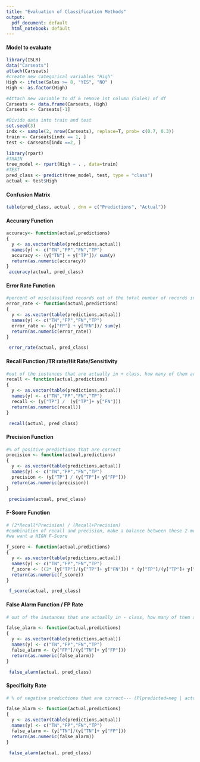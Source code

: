 ```yaml
---
title: "Evaluation of Classification Methods"
output:
  pdf_document: default
  html_notebook: default
---
```



#### Model to evaluate 
```r
library(ISLR)
data("Carseats")
attach(Carseats)
#create new categorical variables "High"
High <- ifelse(Sales >= 8, "YES", "NO" )
High <- as.factor(High)

#Attach new variable to df & remove 1st column (Sales) of df 
Carseats <- data.frame(Carseats, High)
Carseats <- Carseats[-1]

#Divide data into train and test 
set.seed(3)
indx <- sample(2, nrow(Carseats), replace=T, prob= c(0.7, 0.3))
train <- Carseats[indx == 1, ]
test <- Carseats[indx ==2, ]

library(rpart)
#TRAIN
tree_model <- rpart(High ~ . , data=train)
#TEST
pred_class <- predict(tree_model, test, type = "class")
actual <- test$High
```

#### Confusion Matrix
```r
table(pred_class, actual , dnn = c("Predictions", "Actual"))
```
#### Accurary Function
```r
accuracy<- function(actual,predictions)
{
  y <- as.vector(table(predictions,actual))
  names(y) <- c("TN","FP","FN","TP")
  accuracy <- (y["TN"] + y["TP"])/ sum(y)
  return(as.numeric(accuracy))
}
 accuracy(actual, pred_class)
```

#### Error Rate Function
```r
#percent of misclassified records out of the total number of records in the data.
error_rate <- function(actual,predictions)
{
  y <- as.vector(table(predictions,actual))
  names(y) <- c("TN","FP","FN","TP")
  error_rate <- (y["FP"] + y["FN"])/ sum(y)
  return(as.numeric(error_rate))
}

 error_rate(actual, pred_class)
```
#### Recall Function /TR rate/Hit Rate/Sensitivity
```r
#out of the instances that are actually in + class, how many of them are predicted in +
recall <- function(actual,predictions)
{
  y <- as.vector(table(predictions,actual))
  names(y) <- c("TN","FP","FN","TP")
  recall <- (y["TP"] /  (y["TP"]+ y["FN"]))
  return(as.numeric(recall))
}

 recall(actual, pred_class)
```

#### Precision Function
```r
#% of positive predictions that are correct
precision <- function(actual,predictions)
{
  y <- as.vector(table(predictions,actual))
  names(y) <- c("TN","FP","FN","TP")
  precision <- (y["TP"] / (y["TP"]+ y["FP"]))
  return(as.numeric(precision))
}

 precision(actual, pred_class)
```
#### F-Score Function
```r
# (2*Recall*Precision) / (Recall+Precision)
#combination of recall and precision, make a balance between these 2 measures. 
#we want a HIGH F-Score

f_score <- function(actual,predictions)
{
  y <- as.vector(table(predictions,actual))
  names(y) <- c("TN","FP","FN","TP")
  f_score <- ((2* (y["TP"]/(y["TP"]+ y["FN"])) * (y["TP"]/(y["TP"]+ y["FP"]))) / ((y["TP"]/(y["TP"]+ y["FN"])) + (y["TP"]/(y["TP"]+ y["FP"]))))
  return(as.numeric(f_score))
}

 f_score(actual, pred_class)
```

#### False Alarm Function / FP Rate
```r
# out of the instances that are actually in - class, how many of them are predicted in + 

false_alarm <- function(actual,predictions)
{
  y <- as.vector(table(predictions,actual))
  names(y) <- c("TN","FP","FN","TP")
  false_alarm <- (y["FP"]/(y["TN"]+ y["FP"]))
  return(as.numeric(false_alarm))
}

 false_alarm(actual, pred_class)
```
#### Specificity Rate
```r
# % of negative predictions that are correct--- (P[predicted=neg | actual = neg]

false_alarm <- function(actual,predictions)
{
  y <- as.vector(table(predictions,actual))
  names(y) <- c("TN","FP","FN","TP")
  false_alarm <- (y["TN"]/(y["TN"]+ y["FP"]))
  return(as.numeric(false_alarm))
}

 false_alarm(actual, pred_class)
```
